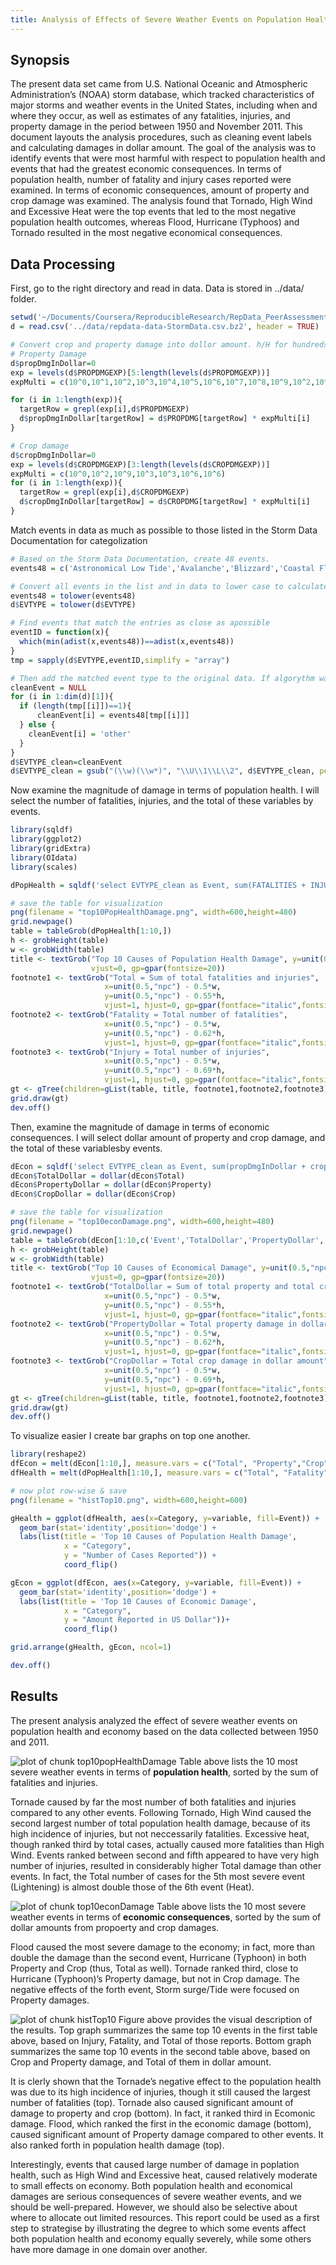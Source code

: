```yaml
---
title: Analysis of Effects of Severe Weather Events on Population Health and Economy   
---
```

## Synopsis  
The present data set came from U.S. National Oceanic and Atmospheric Administration's (NOAA) storm database, which tracked characteristics of major storms and weather events in the United States, including when and where they occur, as well as estimates of any fatalities, injuries, and property damage in the period between 1950 and November 2011. This document layouts the analysis procedures, such as cleaning event labels and calculating damages in dollar amount. The goal of the analysis was to identify events that were most harmful with respect to population health and events that had the greatest economic consequences. In terms of population health, number of fatality and injury cases reported were examined. In terms of economic consequences, amount of property and crop damage was examined. The analysis found that Tornado, High Wind and Excessive Heat were the top events that led to the most negative population health outcomes, whereas Flood, Hurricane (Typhoos) and Tornado resulted in the most negative economical consequences.  
  
## Data Processing  
First, go to the right directory and read in data. Data is stored in ../data/ folder.  
```r
setwd('~/Documents/Coursera/ReproducibleResearch/RepData_PeerAssessment2')
d = read.csv('../data/repdata-data-StormData.csv.bz2', header = TRUE)

# Convert crop and property damage into dollor amount. h/H for hundreds, K/k for thousands, M/m for millions, and B/b for billions. Numbers are 10^x
# Property Damage
d$propDmgInDollar=0
exp = levels(d$PROPDMGEXP)[5:length(levels(d$PROPDMGEXP))] 
expMulti = c(10^0,10^1,10^2,10^3,10^4,10^5,10^6,10^7,10^8,10^9,10^2,10^2,10^3,10^6,10^6)

for (i in 1:length(exp)){
  targetRow = grepl(exp[i],d$PROPDMGEXP)
  d$propDmgInDollar[targetRow] = d$PROPDMG[targetRow] * expMulti[i] 
}

# Crop damage
d$cropDmgInDollar=0
exp = levels(d$CROPDMGEXP)[3:length(levels(d$CROPDMGEXP))]
expMulti = c(10^0,10^2,10^9,10^3,10^3,10^6,10^6)
for (i in 1:length(exp)){
  targetRow = grepl(exp[i],d$CROPDMGEXP)
  d$cropDmgInDollar[targetRow] = d$CROPDMG[targetRow] * expMulti[i] 
}
```

Match events in data as much as possible to those listed in the Storm Data Documentation for categolization    
```r
# Based on the Storm Data Documentation, create 48 events. 
events48 = c('Astronomical Low Tide','Avalanche','Blizzard','Coastal Flood', 'Cold/Wind Chill', 'Debris Flow','Dense Fog','Dense Smoke', 'Drought','Dust Devil','Dust Storm', 'Excessive Heat', 'Extreme Cold/Wind Chill', 'Flash Flood', 'Flood', 'Frost/Freeze', 'Funnel Cloud', 'Freezing Fog', 'Hail', 'Heat', 'Heavy Rain', 'Heavy Snow', 'High Surf', 'High Wind', 'Hurricane (Typhoon)', 'Ice Storm', 'Lake-Effect Snow', 'Lakeshore Flood', 'Lightning', 'Marine Hail', 'Marine High Wind', 'Marine Strong Wind', 'Marine Thunderstorm Wind', 'Rip Current', 'Seiche', 'Sleet', 'Storm Surge/Tide', 'Strong Wind','Thunderstorm Wind', 'Tornado', 'Tropical Depression', 'Tropical Storm', 'Tsunami', 'Volcanic Ash','Waterspout', 'Wildfire', 'Winter Storm','Winter Weather')

# Convert all events in the list and in data to lower case to calculate Approximate String Distances
events48 = tolower(events48) 
d$EVTYPE = tolower(d$EVTYPE)

# Find events that match the entries as close as apossible
eventID = function(x){
  which(min(adist(x,events48))==adist(x,events48))
}
tmp = sapply(d$EVTYPE,eventID,simplify = "array")

# Then add the matched event type to the original data. If algorythm was not able to find one closest match, it will categorize as 'other'
cleanEvent = NULL
for (i in 1:dim(d)[1]){
  if (length(tmp[[i]])==1){
      cleanEvent[i] = events48[tmp[[i]]]
  } else {
    cleanEvent[i] = 'other'
  }
}
d$EVTYPE_clean=cleanEvent
d$EVTYPE_clean = gsub("(\\w)(\\w*)", "\\U\\1\\L\\2", d$EVTYPE_clean, perl=TRUE) # back to Uppercase-lowercase
```

Now examine the magnitude of damage in terms of population health. I will select the number of fatalities, injuries, and the total of these variables by events.  
```r
library(sqldf)
library(ggplot2)
library(gridExtra)
library(OIdata)
library(scales)

dPopHealth = sqldf('select EVTYPE_clean as Event, sum(FATALITIES + INJURIES) as Total, sum(FATALITIES) as Fatality, sum(INJURIES) as Injury from d group by EVTYPE_clean order by sum(FATALITIES + INJURIES) DESC')

# save the table for visualization
png(filename = "top10PopHealthDamage.png", width=600,height=480) 
grid.newpage()
table = tableGrob(dPopHealth[1:10,])
h <- grobHeight(table)
w <- grobWidth(table)
title <- textGrob("Top 10 Causes of Population Health Damage", y=unit(0.5,"npc") + 0.5*h, 
                  vjust=0, gp=gpar(fontsize=20))
footnote1 <- textGrob("Total = Sum of total fatalities and injuries", 
                     x=unit(0.5,"npc") - 0.5*w,
                     y=unit(0.5,"npc") - 0.55*h,
                     vjust=1, hjust=0, gp=gpar(fontface="italic",fontsize=10))
footnote2 <- textGrob("Fatality = Total number of fatalities", 
                     x=unit(0.5,"npc") - 0.5*w,
                     y=unit(0.5,"npc") - 0.62*h, 
                     vjust=1, hjust=0, gp=gpar(fontface="italic",fontsize=10))
footnote3 <- textGrob("Injury = Total number of injuries", 
                     x=unit(0.5,"npc") - 0.5*w,
                     y=unit(0.5,"npc") - 0.69*h, 
                     vjust=1, hjust=0, gp=gpar(fontface="italic",fontsize=10))
gt <- gTree(children=gList(table, title, footnote1,footnote2,footnote3))
grid.draw(gt)
dev.off()
```

Then, examine the magnitude of damage in terms of economic consequences. I will select dollar amount of property and crop damage, and the total of these variablesby events.  
``` r
dEcon = sqldf('select EVTYPE_clean as Event, sum(propDmgInDollar + cropDmgInDollar) as Total, sum(propDmgInDollar) as Property, sum(cropDmgInDollar) as Crop from d group by EVTYPE_clean order by sum(propDmgInDollar + cropDmgInDollar) DESC')
dEcon$TotalDollar = dollar(dEcon$Total)
dEcon$PropertyDollar = dollar(dEcon$Property)
dEcon$CropDollar = dollar(dEcon$Crop)

# save the table for visualization
png(filename = "top10econDamage.png", width=600,height=480) 
grid.newpage()
table = tableGrob(dEcon[1:10,c('Event','TotalDollar','PropertyDollar','CropDollar')])
h <- grobHeight(table)
w <- grobWidth(table)
title <- textGrob("Top 10 Causes of Economical Damage", y=unit(0.5,"npc") + 0.5*h, 
                  vjust=0, gp=gpar(fontsize=20))
footnote1 <- textGrob("TotalDollar = Sum of total property and total crop damages in dollar amount", 
                     x=unit(0.5,"npc") - 0.5*w,
                     y=unit(0.5,"npc") - 0.55*h,
                     vjust=1, hjust=0, gp=gpar(fontface="italic",fontsize=10))
footnote2 <- textGrob("PropertyDollar = Total property damage in dollar amount", 
                     x=unit(0.5,"npc") - 0.5*w,
                     y=unit(0.5,"npc") - 0.62*h, 
                     vjust=1, hjust=0, gp=gpar(fontface="italic",fontsize=10))
footnote3 <- textGrob("CropDollar = Total crop damage in dollar amount", 
                     x=unit(0.5,"npc") - 0.5*w,
                     y=unit(0.5,"npc") - 0.69*h, 
                     vjust=1, hjust=0, gp=gpar(fontface="italic",fontsize=10))
gt <- gTree(children=gList(table, title, footnote1,footnote2,footnote3))
grid.draw(gt)
dev.off()
```

To visualize easier I create bar graphs on top  one another.  
``` r
library(reshape2)
dfEcon = melt(dEcon[1:10,], measure.vars = c("Total", "Property","Crop"), variable.name = 'Category',value.name = 'variable')
dfHealth = melt(dPopHealth[1:10,], measure.vars = c("Total", "Fatality","Injury"), variable.name = 'Category',value.name = 'variable')

# now plot row-wise & save
png(filename = "histTop10.png", width=600,height=600)

gHealth = ggplot(dfHealth, aes(x=Category, y=variable, fill=Event)) +
  geom_bar(stat='identity',position='dodge') +
  labs(list(title = 'Top 10 Causes of Population Health Damage', 
            x = "Category", 
            y = "Number of Cases Reported")) +
            coord_flip()

gEcon = ggplot(dfEcon, aes(x=Category, y=variable, fill=Event)) +
  geom_bar(stat='identity',position='dodge') +
  labs(list(title = 'Top 10 Causes of Economic Damage', 
            x = "Category", 
            y = "Amount Reported in US Dollar"))+
            coord_flip()

grid.arrange(gHealth, gEcon, ncol=1)

dev.off()
```

## Results
The present analysis analyzed the effect of severe weather events on population health and economy based on the data collected between 1950 and 2011.    

![plot of chunk top10popHealthDamage](top10popHealthDamage.png)
Table above lists the 10 most severe weather events in terms of **population health**, sorted by the sum of fatalities and injuries.     

Tornade caused by far the most number of both fatalities and injuries compared to any other events. Following Tornado, High Wind caused the second largest number of total population health damage, because of its high incidence of injuries, but not neccessarily fatalities. Excessive heat, though ranked third by total cases, actually caused more fatalities than High Wind. Events ranked between second and fifth appeared to have very high number of injuries, resulted in considerably higher Total damage than other events. In fact, the Total number of cases for the 5th most severe event (Lightening) is almost double those of the 6th event (Heat).       

![plot of chunk top10econDamage](top10econDamage.png)
Table above lists the 10 most severe weather events in terms of **economic consequences**, sorted by the sum of dollar amounts from propoerty and crop damages.  

Flood caused the most severe damage to the economy; in fact, more than double the damage than the second event, Hurricane (Typhoon) in both Property and Crop (thus, Total as well). Tornade ranked third, close to Hurricane (Typhoon)'s Property damage, but not in Crop damage. The negative effects of the forth event, Storm surge/Tide were focused on Property damages.  

![plot of chunk histTop10](histTop10.png)
Figure above provides the visual description of the results. Top graph summarizes the same top 10 events in the first table above, based on Injury, Fatality, and Total of those reports. Bottom graph summarizes the same top 10 events in the second table above, based on Crop and Property damage, and Total of them in dollar amount.  

It is clerly shown that the Tornade's negative effect to the population health was due to its high incidence of injuries, though it still caused the largest number of fatalities (top). Tornade also caused significant amount of damage to property and crop (bottom). In fact, it ranked third in Ecomonic damage. Flood, which ranked the first in the economic damage (bottom), caused significant amount of Property damage compared to other events. It also ranked forth in population health damage (top).  

Interestingly, events that caused large number of damage in poplation health, such as High Wind and Excessive heat, caused relatively moderate to small effects on economy. Both population health and economical damages are serious consequences of severe weather events, and we should be well-prepared. However, we should also be selective about where to allocate out limited resources. This report could be used as a first step to strategise by illustrating the degree to which some events affect both population health and economy equally severely, while some others have more damage in one domain over another.    


